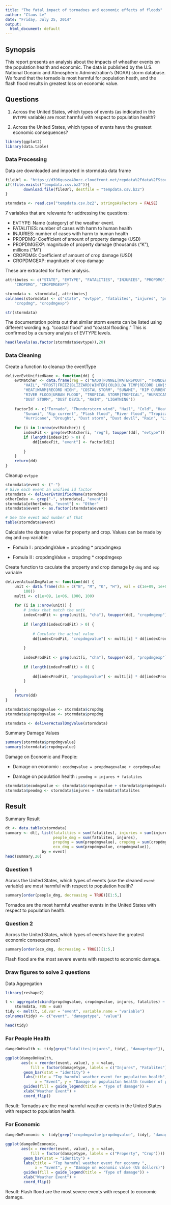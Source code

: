 ```yaml
---
title: "The fatal impact of tornadoes and economic effects of floods"
author: "Claus Lv"
date: "Friday, July 25, 2014"
output:
  html_document: default
---
```


## Synopsis
This report presents an analysis about the impacts of wheather events on the population health and economic. The data is published by the U.S. National Oceanic and Atmospheric Administration's (NOAA) storm database. We found that the tornado is most harmful for population heath, and the flash flood results in greatest loss on economic value.

## Questions

1. Across the United States, which types of events (as indicated in the `EVTYPE` variable) are most harmful with respect to population health?


2. Across the United States, which types of events have the greatest economic consequences?


```r
library(ggplot2)
library(data.table)
```


### Data Processing
Data are downloaded and imported in stormdata data frame
```r
fileUrl <- "https://d396qusza40orc.cloudfront.net/repdata%2Fdata%2FStormData.csv.bz2"
if(!file.exists("tempdata.csv.bz2")){
        download.file(fileUrl, destfile = "tempdata.csv.bz2")
}

stormdata <- read.csv("tempdata.csv.bz2", stringsAsFactors = FALSE)
```

7 variables that are relevante for addressing the questions:

- EVTYPE: Name (category) of the weather event.
- FATALITIES: number of cases with harm to human health
- INJURIES: number of cases with harm to human health
- PROPDMG: Coefficient of amount of property damage (USD)
- PROPDMGEXP: magnitude of property damage (thousands (“K”), millions (“M”)
- CROPDMG: Coefficient of amount of crop damage (USD)
- CROPDMGEXP: magnitude of crop damage 

These are extracted for further analysis.
```r
attributes <- c("STATE", "EVTYPE", "FATALITIES", "INJURIES", "PROPDMG", "PROPDMGEXP", 
    "CROPDMG", "CROPDMGEXP")

stormdata <- stormdata[, attributes]
colnames(stormdata) <- c("state", "evtype", "fatalites", "injures", "propdmg", "propdmgexp", 
    "cropdmg", "cropdmgexp")

str(stormdata)
```

The documentation points out that similar storm events can be listed using different wording e.g. “coastal flood” and “coastal flooding.” This is confirmed by a cursory analysis of EVTYPE levels.
```r
head(levels(as.factor(stormdata$evtype)),20)
```


### Data Cleaning
Create a function to cleanup the eventType
```r
deliverEvtUnifiedName <- function(dd) {
    evtMatcher <- data.frame(reg = c("NADO|FUNNEL|WATERSPOUT", "THUNDER|STORM|WIND", 
        "HAIL", "FROST|FREEZ|BLIZZARD|WINTER|COLD|LOW TEMP|RECORD LOW|SNOW|ICE", 
        "HEAT|WARM|RECORD HIGH", "COSTAL STORM", "SUNAMI", "RIP CURRENT", "FLASH FLOOD|FLD|FLOOD", 
        "RIVER FLOOD|URBAN FLOOD", "TROPICAL STORM|TROPICAL", "HURRICANE", "DROUGHT", 
        "DUST STORM", "DUST DEVIL", "RAIN", "LIGHTNING"))
    
    factorId <- c("Tornado", "Thunderstorm wind", "Hail", "Cold", "Heat", "Costal Storm", 
        "Sunami", "Rip current", "Flash flood", "River flood", "Tropical Storm", 
        "Hurricane", "Drought", "Dust storm", "Dust devil", "Rain", "Ligntning")
    
    for (i in 1:nrow(evtMatcher)) {
        indexFit <- grep(evtMatcher[i, "reg"], toupper(dd[, "evtype"]))
        if (length(indexFit) > 0) {
            dd[indexFit, "event"] <- factorId[i]
            
        }
    }
    return(dd)
}

```

Cleanup `evtype`
```r
stormdata$event <- ("-")
# Give each event an unified id factor
stormdata <- deliverEvtUnifiedName(stormdata)
otherIndex <- grep("-", stormdata[, "event"])
stormdata[otherIndex, "event"] <- "Other"
stormdata$event <- as.factor(stormdata$event)

# See the event and number of that
table(stormdata$event)

```

Calculate the damage value for property and crop. Values can be made by `dmg` and `exp` variable:

- Fomula I : propdmgValue = propdmg * propdmgexp

- Fomula II : cropdmgValue = cropdmg * cropdmgexp 


Create function to caculate the property and crop damage by `dmg` and `exp` variable
```r
deliverActualDmgValue <- function(dd) {
    unit <- data.frame(cha = c("B", "M", "K", "H"), val = c(1e+09, 1e+06, 1000, 
        100))
    multi <- c(1e+09, 1e+06, 1000, 100)
    
    for (i in 1:nrow(unit)) {
        # index that match the unit
        indexCrodFit <- grep(unit[i, "cha"], toupper(dd[, "cropdmgexp"]))
        
        if (length(indexCrodFit) > 0) {
            
            # Caculate the actual value
            dd[indexCrodFit, "cropdmgvalue"] <- multi[i] * dd[indexCrodFit, "cropdmg"]
            
        }
        
        indexProdFit <- grep(unit[i, "cha"], toupper(dd[, "propdmgexp"]))
        
        if (length(indexProdFit) > 0) {
            
            dd[indexProdFit, "propdmgvalue"] <- multi[i] * dd[indexProdFit, "propdmg"]
        }
        
    }
    return(dd)
}

stormdata$cropdmgvalue <- stormdata$cropdmg
stormdata$propdmgvalue <- stormdata$propdmg

stormdata <- deliverActualDmgValue(stormdata)


```


Summary Damage Values
```r
summary(stormdata$propdmgvalue)
summary(stormdata$cropdmgvalue)

```


Damage on Economic and People:

- Damage on economic : `ecodmgvalue = propdmagevalue + corpdmgvalue`

- Damage on population health : `peodmg = injures + fatalites`

```r
stormdata$ecodmgvalue <- stormdata$cropdmgvalue + stormdata$propdmgvalue
stormdata$peodmg <- stormdata$injures + stormdata$fatalites

```


## Result

Summary Result
```r
dt <- data.table(stormdata)
summary <- dt[, list(fatalities = sum(fatalites), injuries = sum(injures), 
                     people_dmg = sum(fatalites, injures), 
                     propdmg = sum(propdmgvalue), cropdmg = sum(cropdmgvalue),
                     eco_dmg = sum(propdmgvalue, cropdmgvalue)), 
                by = event]
head(summary,20)
```


### Question 1
Across the United States, which types of events (use the cleaned `event` variable) are most harmful with respect to population health?

```r
summary[order(people_dmg, decreasing = TRUE)][1:5,]

```


Tornados are the most harmful weather events in the United States with respect to population health.

### Question 2
Across the United States, which types of events have the greatest economic consequences?
```r
summary[order(eco_dmg, decreasing = TRUE)][1:5,]

```

Flash flood are the most severe events with respect to economic damage.


### Draw figures to solve 2 questions
Data Aggregation
```r
library(reshape2)

t <- aggregate(cbind(propdmgvalue, cropdmgvalue, injures, fatalites) ~ event, 
    stormdata, FUN = sum)
tidy <- melt(t, id.var = "event", variable.name = "variable")
colnames(tidy) <- c("event", "damagetype", "value")

head(tidy)

```

### For People Health
```r
damgeOnHealth <- tidy[grep("fatalites|injures", tidy[, "damagetype"]), ]

ggplot(damgeOnHealth, 
       aes(x = reorder(event, value), y = value, 
           fill = factor(damagetype, labels = c("Injures", "Fatalites")))) +
        geom_bar(stat = "identity") + 
        labs(title = "Top harmful weather event for populaiton health", 
             x = "Event", y = "Damage on populaiton health (number of people)") + 
        guides(fill = guide_legend(title = "Type of damage")) + 
        xlab("Weather Event") +
        coord_flip()


```


Result: Tornados are the most harmful weather events in the United States with respect to population health.

### For Economic
```r
damgeOnEconomic <- tidy[grep("cropdmgvalue|propdmgvalue", tidy[, "damagetype"]),]

ggplot(damgeOnEconomic, 
       aes(x = reorder(event, value), y = value,
           fill = factor(damagetype, labels = c("Property", "Crop")))) + 
        geom_bar(stat = "identity") + 
        labs(title = "Top harmful weather event for economy ",
             x = "Event", y = "Damage on economic value (US dollors)") + 
        guides(fill = guide_legend(title = "Type of damage")) + 
        xlab("Weather Event") + 
        coord_flip()


```

Result: Flash flood are the most severe events with respect to economic damage.